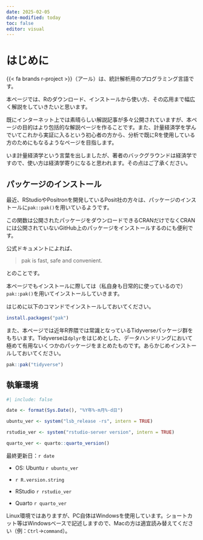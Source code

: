 ```yaml
---
date: 2025-02-05
date-modified: today
toc: false
editor: visual
---
```


# はじめに {.unnumbered}

{{< fa brands r-project >}}（アール）は、統計解析用のプログラミング言語です。

本ページでは、Rのダウンロード、インストールから使い方、その応用まで幅広く解説をしていきたいと思います。

既にインターネット上では素晴らしい解説記事が多々公開されていますが、本ページの目的はより包括的な解説ページを作ることです。また、計量経済学を学んでいてこれから実証に入るという初心者の方から、分析で既にRを使用している方のためにもなるようなページを目指します。

いま計量経済学という言葉を出しましたが、著者のバックグラウンドは経済学ですので、使い方は経済学寄りになると思われます。その点はご了承ください。

## パッケージのインストール

最近、RStudioやPositronを開発しているPosit社の方々は、パッケージのインストールに`pak::pak()`を用いているようです。

この関数は公開されたパッケージをダウンロードできるCRANだけでなくCRANには公開されていないGitHub上のパッケージをインストールするのにも便利です。

公式ドキュメントによれば、

> pak is fast, safe and convenient.

とのことです。

本ページでもインストールに際しては（私自身も日常的に使っているので）`pak::pak()`を用いてインストールしていきます。

はじめに以下のコマンドでインストールしておいてください。

``` r
install.packages("pak")
```

また、本ページでは近年R界隈では常識となっているTidyverseパッケージ群をもちいます。Tidyverseは`dplyr`をはじめとした、データハンドリングにおいて極めて有用ないくつかのパッケージをまとめたものです。あらかじめインストールしておいてください。

``` r
pak::pak("tidyverse")
```

::: callout-note
## 執筆環境

```r
#| include: false

date <- format(Sys.Date(), "%Y年%-m月%-d日")

ubuntu_ver <- system("lsb_release -rs", intern = TRUE)

rstudio_ver <- system("rstudio-server version", intern = TRUE)

quarto_ver <- quarto::quarto_version()
```

最終更新日：`r date`

-   OS: Ubuntu `r ubuntu_ver`

-   `r R.version.string`

-   RStudio `r rstudio_ver`

-   Quarto `r quarto_ver`

Linux環境ではありますが、PC自体はWindowsを使用しています。ショートカット等はWindowsベースで記述しますので、Macの方は適宜読み替えてください（例：`Ctrl`→`command`）。
:::
